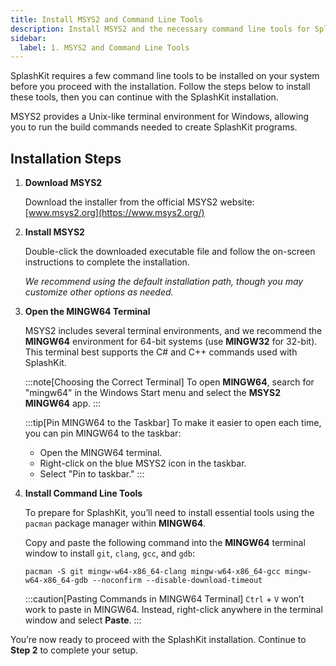 ```yaml
---
title: Install MSYS2 and Command Line Tools
description: Install MSYS2 and the necessary command line tools for SplashKit on Windows.
sidebar:
  label: 1. MSYS2 and Command Line Tools
---
```



SplashKit requires a few command line tools to be installed on your system before you proceed with the installation. Follow the steps below to install these tools, then you can continue with the SplashKit installation.

MSYS2 provides a Unix-like terminal environment for Windows, allowing you to run the build commands needed to create SplashKit programs.

## Installation Steps

<Steps>

1. **Download MSYS2**

   Download the installer from the official MSYS2 website: [www.msys2.org](https://www.msys2.org/)

2. **Install MSYS2**

   Double-click the downloaded executable file and follow the on-screen instructions to complete the installation.

   *We recommend using the default installation path, though you may customize other options as needed.*

3. **Open the MINGW64 Terminal**

   MSYS2 includes several terminal environments, and we recommend the **MINGW64** environment for 64-bit systems (use **MINGW32** for 32-bit). This terminal best supports the C# and C++ commands used with SplashKit.

   :::note[Choosing the Correct Terminal]
   To open **MINGW64**, search for "mingw64" in the Windows Start menu and select the **MSYS2 MINGW64** app.
   :::

   :::tip[Pin MINGW64 to the Taskbar]
   To make it easier to open each time, you can pin MINGW64 to the taskbar:
   - Open the MINGW64 terminal.
   - Right-click on the blue MSYS2 icon in the taskbar.
   - Select "Pin to taskbar."
   :::

4. **Install Command Line Tools**

   To prepare for SplashKit, you’ll need to install essential tools using the `pacman` package manager within **MINGW64**.

   Copy and paste the following command into the **MINGW64** terminal window to install `git`, `clang`, `gcc`, and `gdb`:

   ```shell
   pacman -S git mingw-w64-x86_64-clang mingw-w64-x86_64-gcc mingw-w64-x86_64-gdb --noconfirm --disable-download-timeout
   ```

   :::caution[Pasting Commands in MINGW64 Terminal]
   `Ctrl` + `V` won’t work to paste in MINGW64. Instead, right-click anywhere in the terminal window and select **Paste**.
   :::

</Steps>

You’re now ready to proceed with the SplashKit installation. Continue to **Step 2** to complete your setup.
